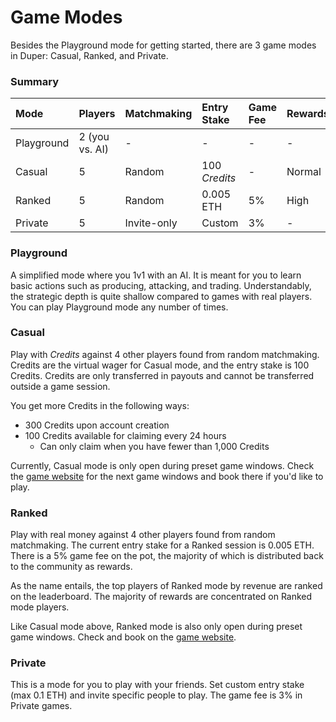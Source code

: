 # Game Modes

Besides the Playground mode for getting started, there are 3 game modes in Duper: Casual, Ranked, and Private.

### Summary

| Mode       | Players        | Matchmaking | Entry Stake   | Game Fee | Rewards | Open Hours |
| :--------- | :------------- | :---------- | :------------ | :------- | :------ | :--------- |
| Playground | 2 (you vs. AI) | -           | -             | -        | -       | 24/7       |
| Casual     | 5              | Random      | 100 _Credits_ | -        | Normal  | Preset     |
| Ranked     | 5              | Random      | 0.005 ETH     | 5%       | High    | Preset     |
| Private    | 5              | Invite-only | Custom        | 3%       | -       | 24/7       |

### Playground

A simplified mode where you 1v1 with an AI. It is meant for you to learn basic actions such as producing, attacking, and trading. Understandably, the strategic depth is quite shallow compared to games with real players. You can play Playground mode any number of times.

### Casual

Play with _Credits_ against 4 other players found from random matchmaking. Credits are the virtual wager for Casual mode, and the entry stake is 100 Credits. Credits are only transferred in payouts and cannot be transferred outside a game session.

You get more Credits in the following ways:

- 300 Credits upon account creation
- 100 Credits available for claiming every 24 hours
  - Can only claim when you have fewer than 1,000 Credits

Currently, Casual mode is only open during preset game windows. Check the [game website](https://play.duper.gg) for the next game windows and book there if you'd like to play.

### Ranked

Play with real money against 4 other players found from random matchmaking. The current entry stake for a Ranked session is 0.005 ETH. There is a 5% game fee on the pot, the majority of which is distributed back to the community as rewards.

As the name entails, the top players of Ranked mode by revenue are ranked on the leaderboard. The majority of rewards are concentrated on Ranked mode players.

Like Casual mode above, Ranked mode is also only open during preset game windows. Check and book on the [game website](https://play.duper.gg).

### Private

This is a mode for you to play with your friends. Set custom entry stake (max 0.1 ETH) and invite specific people to play. The game fee is 3% in Private games.
